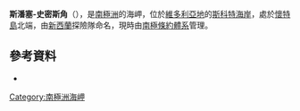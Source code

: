 '''斯潘塞-史密斯角'''（{{lang-en|Cape Spencer-Smith}}），是[[南極洲|南極洲]]的海岬，位於[[維多利亞地|維多利亞地]]的[[斯科特海岸|斯科特海岸]]，處於[[懷特島_(羅斯群島)|懷特島]]北端，由[[新西蘭|新西蘭]]探險隊命名，現時由[[南極條約體系|南極條約體系]]管理。

{{coord|78|0|S|167|27|E|display=title}}

==參考資料==
*{{usgs-gazetteer}}

{{DEFAULTSORT:Cape Spencer-Smith}}
[[Category:南極洲海岬|Category:南極洲海岬]]


{{ScottCoast-geo-stub}}